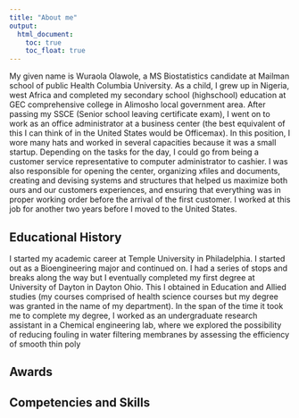 ```yaml
---
title: "About me"
output: 
  html_document:
    toc: true
    toc_float: true
---
```



My given name is Wuraola Olawole, a MS Biostatistics candidate at Mailman school of public Health Columbia University. As a child, I grew up in Nigeria, west Africa and completed my secondary school (highschool) education at GEC comprehensive college in Alimosho local government area. After passing my SSCE (Senior school leaving certificate exam), I went on to work as an office administrator at a business center (the best equivalent of this I can think of in the United States would be Officemax). In this position, I wore many hats and worked in several capacities because it was a small startup. Depending on the tasks for the day, I could go from being a customer service representative to computer administrator to cashier. I was also responsible for opening the center, organizing xfiles and documents, creating and devising systems and structures that helped us maximize both ours and our customers experiences, and ensuring that everything was in proper working order before the arrival of the first customer. I worked at this job for another two years before I moved to the United States.

## Educational History

I started my academic career at Temple University in Philadelphia. I started out as a Bioengineering major and continued on. I had a series of stops and breaks along the way but I eventually completed my first degree at University of Dayton in Dayton Ohio. This I obtained in Education and Allied studies (my courses comprised of health science courses but my degree was granted in the name of my department). In the span of the time it took me to complete my degree, I worked as an undergraduate research assistant in a Chemical engineering lab, where we explored the possibility of reducing fouling in water filtering membranes by assessing the efficiency of smooth thin poly


## Awards

## Competencies and Skills
